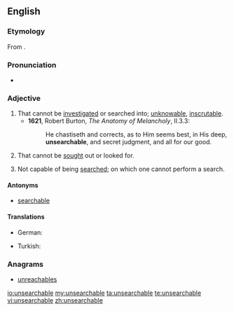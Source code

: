 ==English==
===Etymology===
From {{prefix|un|searchable}}.

===Pronunciation===
*{{a|UK}} {{IPA|/ʌnˈsəːtʃəb(ə)l/}}

===Adjective===
{{en-adj}}

# That cannot be [[investigated]] or searched into; [[unknowable]], [[inscrutable]].
#*'''1621''', Robert Burton, ''The Anatomy of Melancholy'', II.3.3:
#*:He chastiseth and corrects, as to Him seems best, in His deep, '''unsearchable''', and secret judgment, and all for our good.
# That cannot be [[sought]] out or looked for.
# {{context|computing}} Not capable of being [[search]]ed; on which one cannot perform a search.

====Antonyms====
* [[searchable]]

====Translations====
{{trans-top}}
* German: {{t-|de|undurchsuchbar}}
{{trans-mid}}
* Turkish: {{t-|tr|aranamaz}}
{{trans-bottom}}

===Anagrams===
* [[unreachables#English|unreachables]]

[[io:unsearchable]]
[[my:unsearchable]]
[[ta:unsearchable]]
[[te:unsearchable]]
[[vi:unsearchable]]
[[zh:unsearchable]]